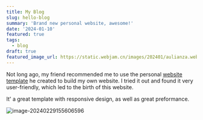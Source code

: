 ```yaml
---
title: My Blog
slug: hello-blog
summary: 'Brand new personal website, awesome!'
date: '2024-01-10'
featured: true
tags:
  - blog
draft: true
featured_image_url: https://static.webjam.cn/images/202401/aulianza.webp
---
```

Not long ago, my friend recommended me to use the personal [website template](https://github.com/wencaizhang/webjam.cn) he created to build my own website.
I tried it out and found it very user-friendly, which led to the birth of this website.

It' a great template with responsive design, as well as great preformance.

![image-20240229155606596](https://raw.githubusercontent.com/BrianShenCC/pictures/main/image-20240229155606596.png)

